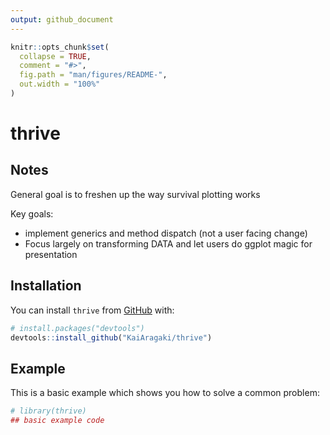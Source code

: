 ```yaml
---
output: github_document
---
```


<!-- README.md is generated from README.Rmd. Please edit that file -->

```r
knitr::opts_chunk$set(
  collapse = TRUE,
  comment = "#>",
  fig.path = "man/figures/README-",
  out.width = "100%"
)
```

# thrive

<!-- badges: start -->
<!-- badges: end -->

## Notes

General goal is to freshen up the way survival plotting works

Key goals:

- implement generics and method dispatch (not a user facing change)
- Focus largely on transforming DATA and let users do ggplot magic for presentation



## Installation


You can install `thrive` from [GitHub](https://github.com/) with:

``` r
# install.packages("devtools")
devtools::install_github("KaiAragaki/thrive")
```

## Example

This is a basic example which shows you how to solve a common problem:

```r
# library(thrive)
## basic example code
```

